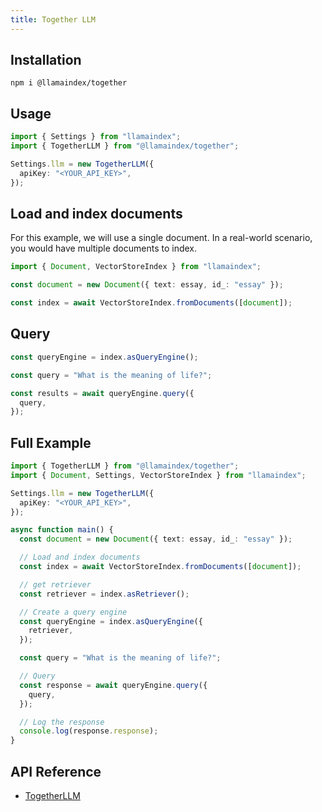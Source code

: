 ```yaml
---
title: Together LLM
---
```


## Installation

```package-install
npm i @llamaindex/together
```

## Usage

```ts
import { Settings } from "llamaindex";
import { TogetherLLM } from "@llamaindex/together";

Settings.llm = new TogetherLLM({
  apiKey: "<YOUR_API_KEY>",
});
```

## Load and index documents

For this example, we will use a single document. In a real-world scenario, you would have multiple documents to index.

```ts
import { Document, VectorStoreIndex } from "llamaindex";

const document = new Document({ text: essay, id_: "essay" });

const index = await VectorStoreIndex.fromDocuments([document]);
```

## Query

```ts
const queryEngine = index.asQueryEngine();

const query = "What is the meaning of life?";

const results = await queryEngine.query({
  query,
});
```

## Full Example

```ts
import { TogetherLLM } from "@llamaindex/together";
import { Document, Settings, VectorStoreIndex } from "llamaindex";

Settings.llm = new TogetherLLM({
  apiKey: "<YOUR_API_KEY>",
});

async function main() {
  const document = new Document({ text: essay, id_: "essay" });

  // Load and index documents
  const index = await VectorStoreIndex.fromDocuments([document]);

  // get retriever
  const retriever = index.asRetriever();

  // Create a query engine
  const queryEngine = index.asQueryEngine({
    retriever,
  });

  const query = "What is the meaning of life?";

  // Query
  const response = await queryEngine.query({
    query,
  });

  // Log the response
  console.log(response.response);
}
```

## API Reference

- [TogetherLLM](/typescript/framework-api-reference/classes/togetherllm/)
